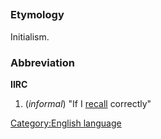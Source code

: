 =={{en}}==
[[Category:English language]]
===Etymology===
Initialism.
===Abbreviation===
'''IIRC'''

#(''informal'') "If I [[recall]] correctly"